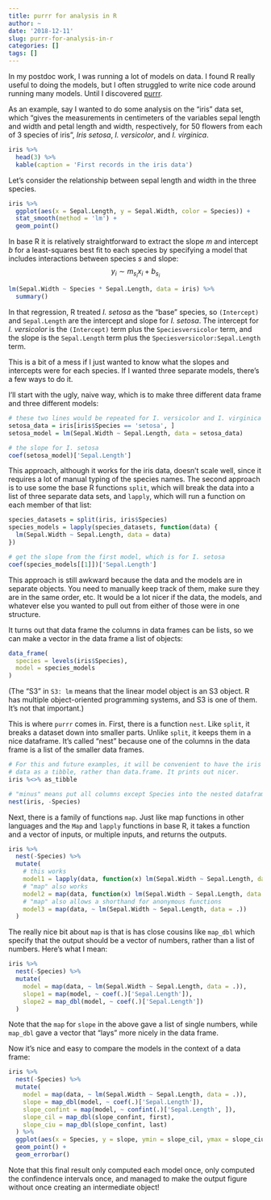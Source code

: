 ```yaml
---
title: purrr for analysis in R
author: ~
date: '2018-12-11'
slug: purrr-for-analysis-in-r
categories: []
tags: []
---
```


In my postdoc work, I was running a lot of models on data. I found R really useful to doing the models, but I often struggled to write nice code around running many models. Until I discovered [purrr](https://purrr.tidyverse.org/).

As an example, say I wanted to do some analysis on the "iris" data set, which "gives the measurements in centimeters of the variables sepal length and width and petal length and width, respectively, for 50 flowers from each of 3 species of iris", *Iris setosa*, *I. versicolor*, and *I. virginica*.

```r
iris %>%
  head(3) %>%
  kable(caption = 'First records in the iris data')
```

Let's consider the relationship between sepal length and width in the three species.

```r
iris %>%
  ggplot(aes(x = Sepal.Length, y = Sepal.Width, color = Species)) +
  stat_smooth(method = 'lm') +
  geom_point()
```

In base R it is relatively straightforward to extract the slope $m$ and intercept $b$ for a least-squares best fit to each species by specifying a model that includes interactions between species $s$ and slope:
$$
y_i \sim m_{s_i} x_i + b_{s_i}
$$

```r
lm(Sepal.Width ~ Species * Sepal.Length, data = iris) %>%
  summary()
```

In that regression, R treated *I. setosa* as the "base" species, so `(Intercept)` and `Sepal.Length` are the intercept and slope for *I. setosa*. The intercept for *I. versicolor* is the `(Intercept)` term plus the `Speciesversicolor` term, and the slope is the `Sepal.Length` term plus the `Speciesversicolor:Sepal.Length` term.

This is a bit of a mess if I just wanted to know what the slopes and intercepts were for each species. If I wanted three separate models, there's a few ways to do it.

I'll start with the ugly, naive way, which is to make three different data frame and three different models:

```r
# these two lines would be repeated for I. versicolor and I. virginica
setosa_data = iris[iris$Species == 'setosa', ]
setosa_model = lm(Sepal.Width ~ Sepal.Length, data = setosa_data)

# the slope for I. setosa
coef(setosa_model)['Sepal.Length']
```

This approach, although it works for the iris data, doesn't scale well, since it requires a lot of manual typing of the species names. The second approach is to use some the base R functions `split`, which will break the data into a list of three separate data sets, and `lapply`, which will run a function on each member of that list:

```r
species_datasets = split(iris, iris$Species)
species_models = lapply(species_datasets, function(data) {
  lm(Sepal.Width ~ Sepal.Length, data = data)
})

# get the slope from the first model, which is for I. setosa
coef(species_models[[1]])['Sepal.Length']
```

This approach is still awkward because the data and the models are in separate objects. You need to manually keep track of them, make sure they are in the same order, etc. It would be a lot nicer if the data, the models, and whatever else you wanted to pull out from either of those were in one structure.

It turns out that data frame the columns in data frames can be lists, so we can make a vector in the data frame a list of objects:

```r
data_frame(
  species = levels(iris$Species),
  model = species_models
)
```

(The "S3" in `S3: lm` means that the linear model object is an S3 object. R has multiple object-oriented programming systems, and S3 is one of them. It's not that important.)

This is where `purrr` comes in. First, there is a function `nest`. Like `split`, it breaks a dataset down into smaller parts. Unlike `split`, it keeps them in a nice dataframe. It's called "nest" because one of the columns in the data frame is a list of the smaller data frames.

```r
# For this and future examples, it will be convenient to have the iris
# data as a tibble, rather than data.frame. It prints out nicer.
iris %<>% as_tibble

# "minus" means put all columns except Species into the nested dataframes
nest(iris, -Species)
```

Next, there is a family of functions `map`. Just like map functions in other languages and the `Map` and `lapply` functions in base R, it takes a function and a vector of inputs, or multiple inputs, and returns the outputs.

```r
iris %>%
  nest(-Species) %>%
  mutate(
    # this works
    model1 = lapply(data, function(x) lm(Sepal.Width ~ Sepal.Length, data = x)),
    # "map" also works
    model2 = map(data, function(x) lm(Sepal.Width ~ Sepal.Length, data = x)),
    # "map" also allows a shorthand for anonymous functions
    model3 = map(data, ~ lm(Sepal.Width ~ Sepal.Length, data = .))
  )
```

The really nice bit about `map` is that is has close cousins like `map_dbl` which specify that the output should be a vector of numbers, rather than a list of numbers. Here's what I mean:

```r
iris %>%
  nest(-Species) %>%
  mutate(
    model = map(data, ~ lm(Sepal.Width ~ Sepal.Length, data = .)),
    slope1 = map(model, ~ coef(.)['Sepal.Length']),
    slope2 = map_dbl(model, ~ coef(.)['Sepal.Length'])
  )
```

Note that the `map` for `slope` in the above gave a list of single numbers, while `map_dbl` gave a vector that "lays" more nicely in the data frame.

Now it's nice and easy to compare the models in the context of a data frame:

```r
iris %>%
  nest(-Species) %>%
  mutate(
    model = map(data, ~ lm(Sepal.Width ~ Sepal.Length, data = .)),
    slope = map_dbl(model, ~ coef(.)['Sepal.Length']),
    slope_confint = map(model, ~ confint(.)['Sepal.Length', ]),
    slope_cil = map_dbl(slope_confint, first),
    slope_ciu = map_dbl(slope_confint, last)
  ) %>%
  ggplot(aes(x = Species, y = slope, ymin = slope_cil, ymax = slope_ciu)) +
  geom_point() +
  geom_errorbar()
```

Note that this final result only computed each model once, only computed the confindence intervals once, and managed to make the output figure without once creating an intermediate object!
